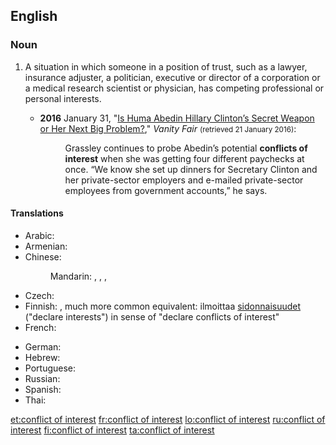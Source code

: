 ==English==
{{wikipedia}}

===Noun===
{{en-noun|head=[[conflict]] of [[interest]]|conflicts of interest}}

# {{lb|en|legal}} A situation in which someone in a position of trust, such as a lawyer, insurance adjuster, a politician, executive or director of a corporation or a medical research scientist or physician, has competing professional or personal interests.
#* '''2016''' January 31, "[http://www.vanityfair.com/news/2016/01/huma-abedin-hillary-clinton-adviser Is Huma Abedin Hillary Clinton’s Secret Weapon or Her Next Big Problem?]," ''Vanity Fair'' <small>(retrieved 21 January 2016)</small>:
#*: Grassley continues to probe Abedin’s potential '''conflicts of interest''' when she was getting four different paychecks at once. “We know she set up dinners for Secretary Clinton and her private-sector employers and e-mailed private-sector employees from government accounts,” he says.

====Translations====
{{trans-top|conflicting interests in position of trust}}
* Arabic: {{t|ar|صراع مصالح|m}}
* Armenian: {{t|hy|շահերի բախում|sc=Armn}}
* Chinese:
*: Mandarin: {{t|cmn|利益衝突}}, {{t|cmn|利益冲突|tr=lìyì chōngtū}}, {{t+|cmn|利害衝突}}, {{t+|cmn|利害冲突|tr=lìhài chōngtū}}
* Czech: {{t|cs|střet zájmů|m}}
* Finnish: {{t+|fi|eturistiriita}}, much more common equivalent: ilmoittaa [[sidonnaisuus|sidonnaisuudet]] ("declare interests") in sense of "declare conflicts of interest"
* French: {{t+|fr|conflit d'intérêts}}
{{trans-mid}}
* German: {{t+|de|Interessenkonflikt|m}}
* Hebrew: {{t|he|ניגוד אינטרסים}}
* Portuguese: {{t|pt|conflito de interesses|m}}
* Russian: {{t+|ru|конфли́кт интересов}}
* Spanish: {{t|es|conflicto de intereses|m}}
* Thai: {{t|th|การขัดกันแห่งผลประโยชน์|sc=Thai}}
{{trans-bottom}}

[[et:conflict of interest]]
[[fr:conflict of interest]]
[[lo:conflict of interest]]
[[ru:conflict of interest]]
[[fi:conflict of interest]]
[[ta:conflict of interest]]